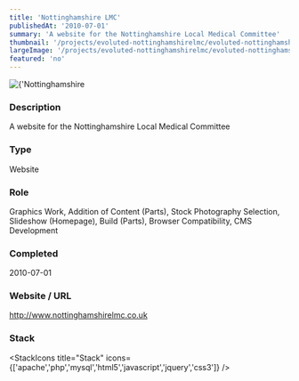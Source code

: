 ```yaml
---
title: 'Nottinghamshire LMC'
publishedAt: '2010-07-01'
summary: 'A website for the Nottinghamshire Local Medical Committee'
thumbnail: '/projects/evoluted-nottinghamshirelmc/evoluted-nottinghamshirelmc_small.jpg'
largeImage: '/projects/evoluted-nottinghamshirelmc/evoluted-nottinghamshirelmc_large.jpg'
featured: 'no'
---
```


<div className="relative w-full h-[400px] sm:h-[600px] md:h-[760px] lg:h-[920px]">
  <Image
    alt={'Nottinghamshire LMC'}
    src={'/projects/evoluted-nottinghamshirelmc/evoluted-nottinghamshirelmc.jpg'}
    sizes="(max-width: 640px) 100%, 100%"
    fill={true}
    priority
    style={{
      objectFit: 'contain'
    }}
  />
</div>

### Description

A website for the Nottinghamshire Local Medical Committee


### Type

Website

### Role

Graphics Work, Addition of Content (Parts), Stock Photography Selection, Slideshow (Homepage), Build (Parts), Browser Compatibility, CMS Development

### Completed
2010-07-01

### Website / URL
http://www.nottinghamshirelmc.co.uk


### Stack

<StackIcons
  title="Stack"
  icons={['apache','php','mysql','html5','javascript','jquery','css3']}
  />
